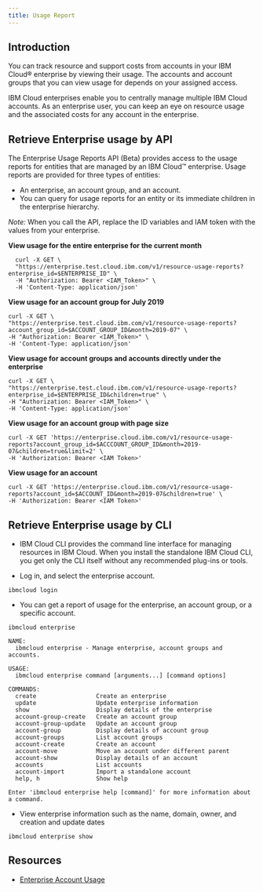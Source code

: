 ```yaml
---
title: Usage Report
---
```



<PageDescription>

</PageDescription>

## **Introduction**

You can track resource and support costs from accounts in your IBM Cloud® enterprise by viewing their usage. The accounts and account groups that you can view usage for depends on your assigned access.

IBM Cloud enterprises enable you to centrally manage multiple IBM Cloud accounts. As an enterprise user, you can keep an eye on resource usage and the associated costs for any account in the enterprise.

## **Retrieve Enterprise usage by API**

The Enterprise Usage Reports API (Beta) provides access to the usage reports for entities that are managed by an IBM Cloud™ enterprise. Usage reports are provided for three types of entities: 
  - An enterprise, an account group, and an account. 
  - You can query for usage reports for an entity or its immediate children in the enterprise hierarchy. 

  *Note:* When you call the API, replace the ID variables and IAM token with the values from your enterprise.

  **View usage for the entire enterprise for the current month**

  ```
    curl -X GET \
    "https://enterprise.test.cloud.ibm.com/v1/resource-usage-reports?enterprise_id=$ENTERPRISE_ID" \
    -H "Authorization: Bearer <IAM_Token>" \
    -H 'Content-Type: application/json'
  ```

  **View usage for an account group for July 2019**

  ```
  curl -X GET \
  "https://enterprise.test.cloud.ibm.com/v1/resource-usage-reports?account_group_id=$ACCOUNT_GROUP_ID&month=2019-07" \
  -H "Authorization: Bearer <IAM_Token>" \
  -H 'Content-Type: application/json'
  ```

  **View usage for account groups and accounts directly under the enterprise**

  ```
  curl -X GET \
  "https://enterprise.test.cloud.ibm.com/v1/resource-usage-reports?enterprise_id=$ENTERPRISE_ID&children=true" \
  -H "Authorization: Bearer <IAM_Token>" \
  -H 'Content-Type: application/json'
  ```

  **View usage for an account group with page size**
  
  ```
  curl -X GET 'https://enterprise.cloud.ibm.com/v1/resource-usage-reports?account_group_id=$ACCCOUNT_GROUP_ID&month=2019-07&children=true&limit=2' \
  -H 'Authorization: Bearer <IAM Token>'
  ```

  **View usage for an account**
  ```
  curl -X GET 'https://enterprise.cloud.ibm.com/v1/resource-usage-reports?account_id=$ACCOUNT_ID&month=2019-07&children=true' \
  -H 'Authorization: Bearer <IAM Token>'
  ```

  

## **Retrieve Enterprise usage by CLI**
  - IBM Cloud CLI provides the command line interface for managing resources in IBM Cloud. When you install the standalone IBM Cloud CLI, you get only the CLI itself without any recommended plug-ins or tools.

  - Log in, and select the enterprise account.
   
   ```
   ibmcloud login
   ```

  - You can get a report of usage for the enterprise, an account group, or a specific account.
  
  ```
  ibmcloud enterprise 

  NAME:
    ibmcloud enterprise - Manage enterprise, account groups and accounts.

  USAGE:
    ibmcloud enterprise command [arguments...] [command options]

  COMMANDS:
    create                 Create an enterprise
    update                 Update enterprise information
    show                   Display details of the enterprise
    account-group-create   Create an account group
    account-group-update   Update an account group
    account-group          Display details of account group
    account-groups         List account groups
    account-create         Create an account
    account-move           Move an account under different parent
    account-show           Display details of an account
    accounts               List accounts
    account-import         Import a standalone account
    help, h                Show help

  Enter 'ibmcloud enterprise help [command]' for more information about a command.
  ```

  - View enterprise information such as the name, domain, owner, and creation and update dates

  ```     
  ibmcloud enterprise show
  ```



## **Resources**
- [Enterprise Account Usage](https://cloud.ibm.com/docs/billing-usage?topic=billing-usage-enterprise-usage)